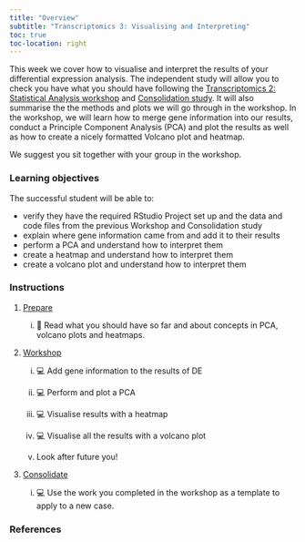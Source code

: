 ```yaml
---
title: "Overview"
subtitle: "Transcriptomics 3: Visualising and Interpreting"
toc: true
toc-location: right
---
```


This week we cover how to visualise and interpret the results of your differential expression analysis. The independent study will allow you to check you have what you should have following the [Transcriptomics 2: Statistical Analysis workshop](../week-4/workshop.html) and [Consolidation study](../week-4/study_after_workshop.html). It will also summarise the the methods and plots we will go through in the workshop. In the workshop, we will learn how to merge gene information into our results, conduct a Principle Component Analysis (PCA) and plot the results as well as how to create a nicely formatted Volcano plot and heatmap.  

We suggest you sit together with your group in the workshop.

### Learning objectives

The successful student will be able to:

-   verify they have the required RStudio Project set up and the data and code files from the previous Workshop and Consolidation study
-   explain where gene information came from and add it to their results
-   perform a PCA and understand how to interpret them
-   create a heatmap and understand how to interpret them
-   create a volcano plot and understand how to interpret them
  

### Instructions

1.  [Prepare](study_before_workshop.qmd)

    i.  📖 Read what you should have so far and about concepts in PCA, volcano plots and heatmaps.

2.  [Workshop](workshop.qmd)

    i.  💻 Add gene information to the results of DE

    ii. 💻 Perform and plot a PCA

    iii. 💻 Visualise results with a heatmap
    
    iv. 💻 Visualise all the results with a volcano plot

    iv. Look after future you!

3.  [Consolidate](study_after_workshop.qmd)

    i.  💻 Use the work you completed in the workshop as a template to apply to a new case.

### References
